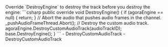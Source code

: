 <PlatformWrapper platform="unity">
Override `DestroyEngine` to destroy the track before you destroy the engine:
    ```csharp
    public override void DestroyEngine()
    {
        if (agoraEngine == null)
        {
            return;
        }
        // Abort the audio that pushes audio frames in the channel.
        _pushAudioFrameThread.Abort();
        // Destroy the custom audio track.
        agoraEngine.DestroyCustomAudioTrack(audioTrackID);
        base.DestroyEngine();
    }
    ```
<ProductWrapper product="voice-calling">
    - <Link to="{{Global.API_REF_UNITY_ROOT_VOICE_SDK}}/api_imediaengine_destroycustomaudiotrack.html">DestroyCustomAudioTrack</Link>
</ProductWrapper>
<ProductWrapper notAllowed="voice-calling">
    - <Link to="{{Global.API_REF_UNITY_ROOT}}/api_imediaengine_destroycustomaudiotrack.html">DestroyCustomAudioTrack</Link>
</ProductWrapper>

</PlatformWrapper>